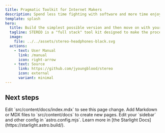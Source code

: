 ```yaml
---
title: Pragmatic Toolkit for Internet Makers
description: Spend less time fighting with software and more time enjoying life with your family and friends!
template: splash
hero:
  title: Build the simplest possible version and then move on with your life!
  tagline: STEREO is a "full stack" tool kit designed to make the process of developing dynamic server-rendered web applications significantly easier and more enjoyable. Spend less time fighting with software and more time enjoying life with your family and friends!
  image:
    file: ../../assets/stereo-headphones-black.svg
  actions:
    - text: User Manual
      link: /manual
      icon: right-arrow
    - text: Source
      link: https://github.com/jyoungblood/stereo
      icon: external
      variant: minimal
---
```



## Next steps

<CardGrid>
	<Card title="Update content" icon="pencil">
		Edit `src/content/docs/index.mdx` to see this page change.
	</Card>
	<Card title="Add new content" icon="add-document">
		Add Markdown or MDX files to `src/content/docs` to create new pages.
	</Card>
	<Card title="Configure your site" icon="setting">
		Edit your `sidebar` and other config in `astro.config.mjs`.
	</Card>
	<Card title="Read the docs" icon="open-book">
		Learn more in [the Starlight Docs](https://starlight.astro.build/).
	</Card>
</CardGrid>

